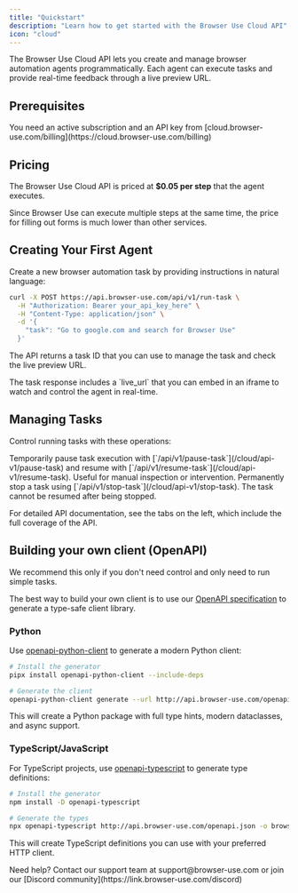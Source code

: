 ```yaml
---
title: "Quickstart"
description: "Learn how to get started with the Browser Use Cloud API"
icon: "cloud"
---
```


The Browser Use Cloud API lets you create and manage browser automation agents programmatically. Each agent can execute tasks and provide real-time feedback through a live preview URL.

## Prerequisites

<Note>
  You need an active subscription and an API key from
  [cloud.browser-use.com/billing](https://cloud.browser-use.com/billing)
</Note>

## Pricing

The Browser Use Cloud API is priced at <b>$0.05 per step</b> that the agent executes.

<Note>
  Since Browser Use can execute multiple steps at the same time, the price for
  filling out forms is much lower than other services.
</Note>

## Creating Your First Agent

Create a new browser automation task by providing instructions in natural language:

```bash
curl -X POST https://api.browser-use.com/api/v1/run-task \
  -H "Authorization: Bearer your_api_key_here" \
  -H "Content-Type: application/json" \
  -d '{
    "task": "Go to google.com and search for Browser Use"
  }'
```

The API returns a task ID that you can use to manage the task and check the live preview URL.

<Note>
  The task response includes a `live_url` that you can embed in an iframe to
  watch and control the agent in real-time.
</Note>

## Managing Tasks

Control running tasks with these operations:

<AccordionGroup>
  <Accordion title="Pause/Resume Tasks">
    Temporarily pause task execution with [`/api/v1/pause-task`](/cloud/api-v1/pause-task) and resume with
    [`/api/v1/resume-task`](/cloud/api-v1/resume-task). Useful for manual inspection or intervention.
  </Accordion>

  <Accordion title="Stop Tasks">
    Permanently stop a task using [`/api/v1/stop-task`](/cloud/api-v1/stop-task). The task cannot be
    resumed after being stopped.
  </Accordion>
</AccordionGroup>

For detailed API documentation, see the tabs on the left, which include the full coverage of the API.

## Building your own client (OpenAPI)

<Note>
  We recommend this only if you don't need control and only need to run simple
  tasks.
</Note>

The best way to build your own client is to use our [OpenAPI specification](http://api.browser-use.com/openapi.json) to generate a type-safe client library.

### Python

Use [openapi-python-client](https://github.com/openapi-generators/openapi-python-client) to generate a modern Python client:

```bash
# Install the generator
pipx install openapi-python-client --include-deps

# Generate the client
openapi-python-client generate --url http://api.browser-use.com/openapi.json
```

This will create a Python package with full type hints, modern dataclasses, and async support.

### TypeScript/JavaScript

For TypeScript projects, use [openapi-typescript](https://www.npmjs.com/package/openapi-typescript) to generate type definitions:

```bash
# Install the generator
npm install -D openapi-typescript

# Generate the types
npx openapi-typescript http://api.browser-use.com/openapi.json -o browser-use-api.ts
```

This will create TypeScript definitions you can use with your preferred HTTP client.

<Note>
  Need help? Contact our support team at support@browser-use.com or join our
  [Discord community](https://link.browser-use.com/discord)
</Note>
